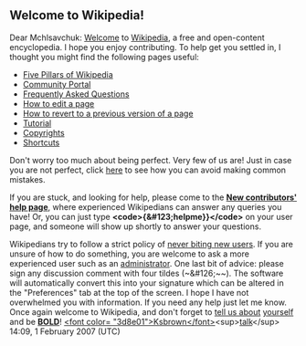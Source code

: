 <article id="9248502" title=User talk:Mchlsavchuk>
	<talkpage id="9248502" title="User talk:Mchlsavchuk">
== '''Welcome to Wikipedia!''' ==
Dear Mchlsavchuk:
[[Wikipedia:Welcome, newcomers|Welcome]] to [[Wikipedia]], a free and open-content encyclopedia.  I hope you enjoy contributing.  To help get you settled in, I thought you might find the following pages useful:

* [[Wikipedia:Five pillars|Five Pillars of Wikipedia]]
* [[Wikipedia:Community Portal|Community Portal]]
* [[Wikipedia:FAQ|Frequently Asked Questions]]
* [[Wikipedia:How to edit a page|How to edit a page]]
* [[Wikipedia:Revert|How to revert to a previous version of a page]]
* [[Wikipedia:Tutorial|Tutorial]]
* [[Wikipedia:Copyrights|Copyrights]]
* [[Wikipedia:Shortcuts|Shortcuts]]

Don't worry too much about being perfect.  Very few of us are!  Just in case you are not perfect, click [[Wikipedia:Avoiding common mistakes|here]] to see how you can avoid making common mistakes.

If you are stuck, and looking for help, please come to the '''[[Wikipedia:New contributors' help page|New contributors' help page]]''', where experienced Wikipedians can answer any queries you have! Or, you can just type '''&lt;code&gt;{&amp;#123;helpme}}&lt;/code&gt;''' on your user page, and someone will show up shortly to answer your questions. 

Wikipedians try to follow a strict policy of [[Wikipedia:Please do not bite the newcomers|never biting new users]].  If you are unsure of how to do something, you are welcome to ask a more experienced user such as an [[Wikipedia:Administrator|administrator]].  One last bit of advice: please sign any discussion comment with four tildes (~&amp;#126;~~).  The software will automatically convert this into your signature which can be altered in the &quot;Preferences&quot; tab at the top of the screen.  I hope I have not overwhelmed you with information.  If you need any help just let me know.  Once again welcome to Wikipedia, and don't forget to [[Wikipedia:User page|tell us about]] [[User:{{PAGENAME}}|yourself]] and be [[Wikipedia:Bold|'''BOLD''']]!  [[User:Ksbrown|&lt;font color= &quot;3d8e01&quot;&gt;Ksbrown&lt;/font&gt;]]&lt;sup&gt;[[User talk:Ksbrown|talk]]&lt;/sup&gt; 14:09, 1 February 2007 (UTC)
	</talkpage>
</article>